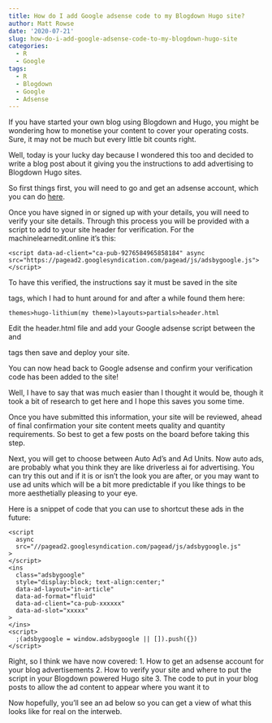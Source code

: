 ```yaml
---
title: How do I add Google adsense code to my Blogdown Hugo site?
author: Matt Rowse
date: '2020-07-21'
slug: how-do-i-add-google-adsense-code-to-my-blogdown-hugo-site
categories:
  - R
  - Google
tags:
  - R
  - Blogdown
  - Google
  - Adsense
---
```

If you have started your own blog using Blogdown and Hugo, you might be wondering how to monetise your content to cover your operating costs. Sure, it may not be much but every little bit counts right.

Well, today is your lucky day because I wondered this too and decided to write a blog post about it giving you the instructions to add advertising to Blogdown Hugo sites.

So first things first, you will need to go and get an adsense account, which you can do [here](https://www.google.com/adsense/start/).

Once you have signed in or signed up with your details, you will need to verify your site details. Through this process you will be provided with a script to add to your site header for verification. For the machinelearnedit.online it's this:

```
<script data-ad-client="ca-pub-9276584965858184" async src="https://pagead2.googlesyndication.com/pagead/js/adsbygoogle.js"></script>
```

To have this verified, the instructions say it must be saved in the site <Head> tags, which I had to hunt around for and after a while found them here:

```
themes>hugo-lithium(my theme)>layouts>partials>header.html
```

Edit the header.html file and add your Google adsense script between the <Head> and </Head> tags then save and deploy your site.

You can now head back to Google adsense and confirm your verification code has been added to the site!

Well, I have to say that was much easier than I thought it would be, though it took a bit of research to get here and I hope this saves you some time.

Once you have submitted this information, your site will be reviewed, ahead of final confirmation your site content meets quality and quantity requirements. So best to get a few posts on the board before taking this step.

Next, you will get to choose between Auto Ad's and Ad Units. Now auto ads, are probably what you think they are like driverless ai for advertising. You can try this out and if it is or isn't the look you are after, or you may want to use ad units which will be a bit more predictable if you like things to be more aesthetially pleasing to your eye.

Here is a snippet of code that you can use to shortcut these ads in the future:
```
<script
  async
  src="//pagead2.googlesyndication.com/pagead/js/adsbygoogle.js"
>
</script>
<ins
  class="adsbygoogle"
  style="display:block; text-align:center;"
  data-ad-layout="in-article"
  data-ad-format="fluid"
  data-ad-client="ca-pub-xxxxxx"
  data-ad-slot="xxxxx"
>
</ins>
<script>
  ;(adsbygoogle = window.adsbygoogle || []).push({})
</script>
```
Right, so I think we have now covered:
1. How to get an adsense account for your blog advertisements
2. How to verify your site and where to put the script in your Blogdown powered Hugo site
3. The code to put in your blog posts to allow the ad content to appear where you want it to

Now hopefully, you'll see an ad below so you can get a view of what this looks like for real on the interweb.

<script
  async
  src="//pagead2.googlesyndication.com/pagead/js/adsbygoogle.js"
>
</script>
<ins
  class="adsbygoogle"
  style="display:block; text-align:center;"
  data-ad-layout="in-article"
  data-ad-format="fluid"
  data-ad-client="ca-pub-9276584965858184"
  data-ad-slot="00001"
>
</ins>
<script>
  ;(adsbygoogle = window.adsbygoogle || []).push({})
</script>
